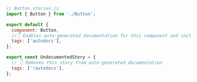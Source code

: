 ```js
// Button.stories.js
import { Button } from './Button';

export default {
  component: Button,
  //👇 Enables auto-generated documentation for this component and includes all stories in this file
  tags: ['autodocs'],
};

export const UndocumentedStory = {
  // 👇 Removes this story from auto-generated documentation
  tags: ['!autodocs'],
};
```
